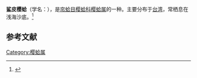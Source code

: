 {{Speciesbox
| name = 鲨皮樱蛤
| image = 
| image_width = 
| genus = Tellinella
| species = pulcherrima
| authority = (Sowerby, 1825)
}}
'''鲨皮樱蛤'''（学名：''{{lang|la|Tellinella pulcherrima}}''），是[[帘蛤目|帘蛤目]][[樱蛤科|樱蛤科]][[樱蛤属|樱蛤属]]的一种。主要分布于[[台湾|台湾]]，常栖息在浅海沙底。<ref>{{cite web|url=http://shell.sinica.edu.tw/chinese/shellbase_detail.php?science_no=2541|title=国际贝库：鲨皮樱蛤|publisher=台湾贝类资料库|accessdate=2009-08-11|archive-url=https://web.archive.org/web/20160304203927/http://shell.sinica.edu.tw/chinese/shellbase_detail.php?science_no=2541|archive-date=2016-03-04|dead-url=yes}}</ref>

== 参考文献 ==
{{reflist|2}}
{{Taxonbar|from=Q14467227}}

[[Category:樱蛤属|Category:樱蛤属]]